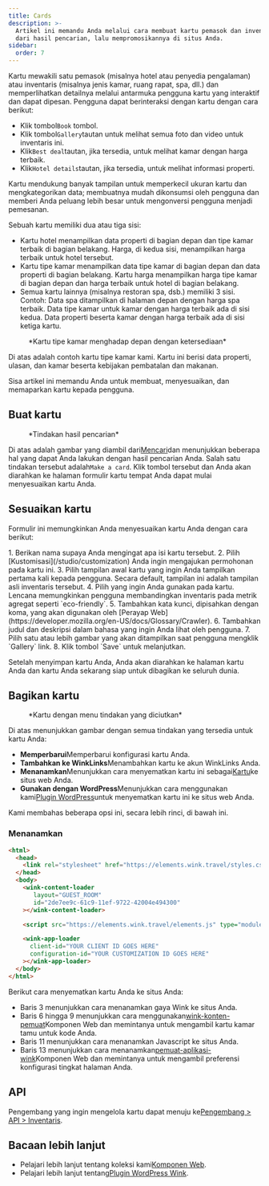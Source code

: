 ```yaml
---
title: Cards
description: >-
  Artikel ini memandu Anda melalui cara membuat kartu pemasok dan inventaris
  dari hasil pencarian, lalu mempromosikannya di situs Anda.
sidebar:
  order: 7
---
```


Kartu mewakili satu pemasok (misalnya hotel atau penyedia pengalaman) atau inventaris (misalnya jenis kamar, ruang rapat, spa, dll.) dan memperlihatkan detailnya melalui antarmuka pengguna kartu yang interaktif dan dapat dipesan.
Pengguna dapat berinteraksi dengan kartu dengan cara berikut:

* Klik tombol`Book` tombol.
* Klik tombol`Gallery`tautan untuk melihat semua foto dan video untuk inventaris ini.
* Klik`Best deal`tautan, jika tersedia, untuk melihat kamar dengan harga terbaik.
* Klik`Hotel details`tautan, jika tersedia, untuk melihat informasi properti.

Kartu mendukung banyak tampilan untuk memperkecil ukuran kartu dan mengkategorikan data; membuatnya mudah dikonsumsi oleh pengguna dan memberi Anda peluang lebih besar untuk mengonversi pengguna menjadi pemesanan.

Sebuah kartu memiliki dua atau tiga sisi:

* Kartu hotel menampilkan data properti di bagian depan dan tipe kamar terbaik di bagian belakang. Harga, di kedua sisi, menampilkan harga terbaik untuk hotel tersebut.
* Kartu tipe kamar menampilkan data tipe kamar di bagian depan dan data properti di bagian belakang. Kartu harga menampilkan harga tipe kamar di bagian depan dan harga terbaik untuk hotel di bagian belakang.
* Semua kartu lainnya (misalnya restoran spa, dsb.) memiliki 3 sisi. Contoh: Data spa ditampilkan di halaman depan dengan harga spa terbaik. Data tipe kamar untuk kamar dengan harga terbaik ada di sisi kedua. Data properti beserta kamar dengan harga terbaik ada di sisi ketiga kartu.

<figure>
  <CloudinaryImage width="350" height="829" resize="scale" quality="best" alt="Pratinjau kartu" src="academy/card-example" errorImage="noimage_opaque_nyrtl0.png" />

  <figcaption>*Kartu tipe kamar menghadap depan dengan ketersediaan*</figcaption>
</figure>


Di atas adalah contoh kartu tipe kamar kami. Kartu ini berisi data properti, ulasan, dan kamar beserta kebijakan pembatalan dan makanan.

Sisa artikel ini memandu Anda untuk membuat, menyesuaikan, dan memaparkan kartu kepada pengguna.

## Buat kartu

<figure>
  <CloudinaryImage width="350" height="238" resize="scale" quality="best" alt="Tindakan" src="academy/inventory-actions" errorImage="noimage_opaque_nyrtl0.png" />

  <figcaption>*Tindakan hasil pencarian*</figcaption>
</figure>


Di atas adalah gambar yang diambil dari[Mencari](/studio/search)dan menunjukkan beberapa hal yang dapat Anda lakukan dengan hasil pencarian Anda. Salah satu tindakan tersebut adalah`Make a card`.
Klik tombol tersebut dan Anda akan diarahkan ke halaman formulir kartu tempat Anda dapat mulai menyesuaikan kartu Anda.

## Sesuaikan kartu

Formulir ini memungkinkan Anda menyesuaikan kartu Anda dengan cara berikut:

<Steps>
  1. Berikan nama supaya Anda mengingat apa isi kartu tersebut.
  2. Pilih [Kustomisasi](/studio/customization) Anda ingin mengajukan permohonan pada kartu ini.
  3. Pilih tampilan awal kartu yang ingin Anda tampilkan pertama kali kepada pengguna. Secara default, tampilan ini adalah tampilan asli inventaris tersebut.
  4. Pilih <Badge text="badge" variant="tip" size="small" /> yang ingin Anda gunakan pada kartu. Lencana memungkinkan pengguna membandingkan inventaris pada metrik agregat seperti `eco-friendly`.
  5. Tambahkan kata kunci, dipisahkan dengan koma, yang akan digunakan oleh [Perayap Web](https://developer.mozilla.org/en-US/docs/Glossary/Crawler).
  6. Tambahkan judul dan deskripsi dalam bahasa yang ingin Anda lihat oleh pengguna.
  7. Pilih satu atau lebih gambar yang akan ditampilkan saat pengguna mengklik `Gallery` link.
  8. Klik tombol `Save` untuk melanjutkan.
</Steps>


Setelah menyimpan kartu Anda, Anda akan diarahkan ke halaman kartu Anda dan kartu Anda sekarang siap untuk dibagikan ke seluruh dunia.

## Bagikan kartu

<figure>
  <CloudinaryImage width="350" height="857" resize="scale" quality="best" alt="Kartu" src="academy/card-actions" errorImage="noimage_opaque_nyrtl0.png" />

  <figcaption>*Kartu dengan menu tindakan yang diciutkan*</figcaption>
</figure>


Di atas menunjukkan gambar dengan semua tindakan yang tersedia untuk kartu Anda:

* **Memperbarui**Memperbarui konfigurasi kartu Anda.
* **Tambahkan ke WinkLinks**Menambahkan kartu ke akun WinkLinks Anda.
* **Menanamkan**Menunjukkan cara menyematkan kartu ini sebagai[Kartu](/developers/web-components/#content-loader)ke situs web Anda.
* **Gunakan dengan WordPress**Menunjukkan cara menggunakan kami[Plugin WordPress](/developers/wordpress)untuk menyematkan kartu ini ke situs web Anda.

Kami membahas beberapa opsi ini, secara lebih rinci, di bawah ini.

### Menanamkan

```html {3, 6-9, 11, 13-16}
<html>
  <head>
    <link rel="stylesheet" href="https://elements.wink.travel/styles.css"></link>
  </head>
  <body>
    <wink-content-loader
       layout="GUEST_ROOM"
       id="2de7ee9c-61c9-11ef-9722-42004e494300"
    ></wink-content-loader>

    <script src="https://elements.wink.travel/elements.js" type="module" defer></script>

    <wink-app-loader
      client-id="YOUR CLIENT ID GOES HERE"
      configuration-id="YOUR CUSTOMIZATION ID GOES HERE"
    ></wink-app-loader>
  </body>
</html>
```

Berikut cara menyematkan kartu Anda ke situs Anda:

* Baris 3 menunjukkan cara menanamkan gaya Wink ke situs Anda.
* Baris 6 hingga 9 menunjukkan cara menggunakan[wink-konten-pemuat](/developers/web-components/#content-loader)Komponen Web dan memintanya untuk mengambil kartu kamar tamu untuk kode Anda.
* Baris 11 menunjukkan cara menanamkan Javascript ke situs Anda.
* Baris 13 menunjukkan cara menanamkan[pemuat-aplikasi-wink](/developers/web-components/#application-loader)Komponen Web dan memintanya untuk mengambil preferensi konfigurasi tingkat halaman Anda.

## API

Pengembang yang ingin mengelola kartu dapat menuju ke[Pengembang > API > Inventaris](/developers/apis/#inventory-api).

## Bacaan lebih lanjut

* Pelajari lebih lanjut tentang koleksi kami[Komponen Web](/developers/web-components).
* Pelajari lebih lanjut tentang[Plugin WordPress Wink](/developers/wordpress).

